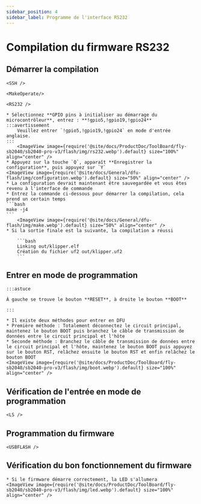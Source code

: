```yaml
---
sidebar_position: 4
sidebar_label: Programme de l'interface RS232
---
```




# Compilation du firmware RS232

## Démarrer la compilation

    <SSH />

    <MakeOperate/>

    <RS232 />

    * Sélectionnez **GPIO pins à initialiser au démarrage du microcontrôleur**, entrez : **!gpio5,!gpio19,!gpio24**
    :::avertissement
        Veuillez entrer `!gpio5,!gpio19,!gpio24` en mode d'entrée anglaise.
    :::
        <ImageView image={require('@site/docs/ProductDoc/ToolBoard/fly-sb2040/sb2040-pro-v3/flash/img/rs232.webp').default} size="100%" align="center" />
    * Appuyez sur la touche `Q`, apparaît **Enregistrer la configuration**, puis appuyez sur `Y`
    <ImageView image={require('@site/docs/General/dfu-flash/img/configuration.webp').default} size="50%" align="center" />
    * La configuration devrait maintenant être sauvegardée et vous êtes revenu à l'interface de commande
    * Entrez la commande ci-dessous pour démarrer la compilation, cela prend un certain temps
    ```bash
    make -j4
    ```
        <ImageView image={require('@site/docs/General/dfu-flash/img/make.webp').default} size="50%" align="center" />
    * Si la sortie finale est la suivante, la compilation a réussi

        ```bash
        Linking out/klipper.elf
        Création du fichier uf2 out/klipper.uf2
        ```

## Entrer en mode de programmation

    :::astuce

    À gauche se trouve le bouton **RESET**, à droite le bouton **BOOT**

    :::

    * Il existe deux méthodes pour entrer en DFU
    * Première méthode : Totalement déconnectez le circuit principal, maintenez le bouton BOOT puis branchez le câble de transmission de données entre le circuit principal et l'hôte
    * Seconde méthode : Branchez le câble de transmission de données entre le circuit principal et l'hôte, maintenez le bouton BOOT puis appuyez sur le bouton RST, relâchez ensuite le bouton RST et enfin relâchez le bouton BOOT
    <ImageView image={require('@site/docs/ProductDoc/ToolBoard/fly-sb2040/sb2040-pro-v3/flash/img/boot.webp').default} size="100%" align="center" />

## Vérification de l'entrée en mode de programmation

    <LS />


## Programmation du firmware
    
    <USBFLASH />
    


## Vérification du bon fonctionnement du firmware

    * Si le firmware démarre correctement, la LED s'allumera
    <ImageView image={require('@site/docs/ProductDoc/ToolBoard/fly-sb2040/sb2040-pro-v3/flash/img/led.webp').default} size="100%" align="center" />
